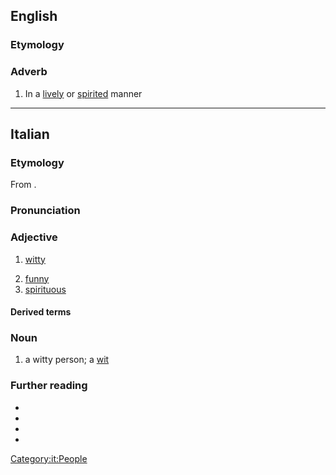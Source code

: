 ==English==

===Etymology===
{{bor|en|it|spiritoso}}

===Adverb===
{{en-adv|-}}

# {{lb|en|music}} In a [[lively]] or [[spirited]] manner
#: {{syn|en|spirituoso}}

----

==Italian==

===Etymology===
From {{af|it|spirito|-oso}}.

===Pronunciation===
{{it-pr|^ó,#spiritó[s]o}}

===Adjective===
{{it-adj}}

# [[witty]]
#: {{syn|it|motteggevole}}
# [[funny]]
# [[spirituous]]

====Derived terms====
{{col3|it
|spiritosaggine
|spiritosamente
|spiritosità
}}

===Noun===
{{it-noun|m|f=spiritosa}}

# a witty person; a [[wit]]

===Further reading===
* {{R:it:Collins}}
* {{R:it:Garzanti}}
* {{R:it:Olivetti|spiritóso}}
* {{R:it:Treccani|spiritóso}}

[[Category:it:People]]